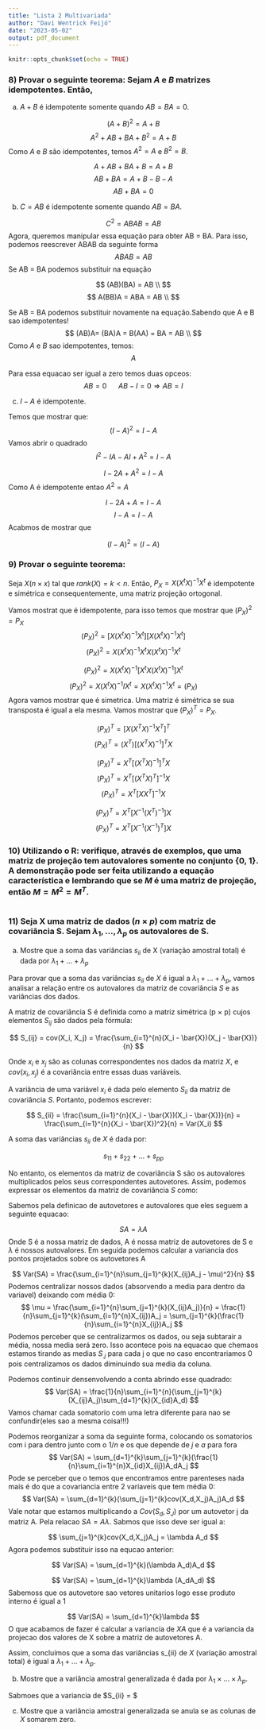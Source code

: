 ```yaml
---
title: "Lista 2 Multivariada"
author: "Davi Wentrick Feijó"
date: "2023-05-02"
output: pdf_document
---
```


```r
knitr::opts_chunk$set(echo = TRUE)
```

### 8) Provar o seguinte teorema: Sejam $A$ e $B$ matrizes idempotentes. Então,
(a) $A + B$ é idempotente somente quando $AB = BA = 0$.

$$
(A + B)^2 = A + B
$$
$$
A^2 + AB + BA + B^2 = A + B
$$
Como $A$ e $B$ são idempotentes, temos $A^2 = A$ e $B^2 = B$. 

$$
A + AB + BA + B = A + B
$$
$$
AB + BA  = A + B - B - A 
$$
$$
AB + BA  = 0
$$

(b) $C = AB$ é idempotente somente quando $AB = BA$.

$$
C^2 = ABAB = AB
$$
Agora, queremos manipular essa equação para obter AB = BA. Para isso, podemos reescrever ABAB da seguinte forma
$$
ABAB = AB
$$
Se AB = BA podemos substituir na equação

$$
(AB)(BA) = AB \\
$$
$$
A(BB)A = ABA = AB \\
$$

Se AB = BA podemos substituir novamente na equação.Sabendo que A e B sao idempotentes!
$$
(AB)A= (BA)A = B(AA) = BA = AB \\
$$
Como $A$ e $B$ sao idempotentes, temos:
$$
A 
$$

Para essa equacao ser igual a zero temos duas opceos:
$$
AB = 0 \ \ \ \ \ \ AB - I = 0 \Rightarrow AB = I
$$



(c) $I - A$ é idempotente.

Temos que mostrar que:
$$
(I - A)^2 = I - A
$$
Vamos abrir o quadrado
$$
 I^2 - IA - AI + A^2 = I - A
$$

$$
 I - 2A + A^2 = I - A
$$
Como A é idempotente entao $A^2 = A$

$$
 I - 2A + A = I - A
$$
$$
 I - A = I - A
$$
Acabmos de mostrar que 

$$
(I - A)^2 = (I - A)
$$

### 9) Provar o seguinte teorema: 

Seja $X(n \times x)$ tal que $rank(X) = k < n$. Então, $P_X = X(X^tX)^{-1}X^t$ é idempotente e simétrica e consequentemente, uma matriz projeção ortogonal.


Vamos mostrat que é idempotente, para isso temos que mostrar que $(P_X)^2=P_X$
$$
(P_X)^2 = [X(X^tX)^{-1}X^t][X(X^tX)^{-1}X^t]
$$
$$
(P_X)^2 = X(X^tX)^{-1}X^tX(X^tX)^{-1}X^t
$$

$$
(P_X)^2 = X(X^tX)^{-1}[X^tX(X^tX)^{-1}]X^t
$$
$$
(P_X)^2 = X(X^tX)^{-1}IX^t = X(X^tX)^{-1}X^t = (P_X)
$$
Agora vamos mostrar que é simetrica. Uma matriz é simétrica se sua transposta é igual a ela mesma. Vamos mostrar que $(P_X)^T = P_X$.

$$
(P_X)^T = [X(X^TX)^{-1}X^T]^T
$$
$$
(P_X)^T = (X^T)[(X^TX)^{-1}]^TX
$$

$$
(P_X)^T = X^T[(X^TX)^{-1}]^TX
$$
$$
(P_X)^T = X^T[(X^TX)^{T}]^{-1}X
$$
$$
(P_X)^T = X^T[XX^T]^{-1}X
$$



$$
(P_X)^T = X^T[X^{-1}(X^T)^{-1}]X
$$
$$
(P_X)^T = X^T[X^{-1}(X^{-1})^{T}]X
$$

### 10) Utilizando o R: verifique, através de exemplos, que uma matriz de projeção tem autovalores somente no conjunto {0, 1}. A demonstração pode ser feita utilizando a equação característica e lembrando que se $M$ é uma matriz de projeção, então $M = M^2 = M^T$.

```r

```


### 11) Seja X uma matriz de dados $(n \times p)$ com matriz de covariância S. Sejam $\lambda_1, . . . , \lambda_p$ os autovalores de S.

(a) Mostre que a soma das variâncias $s_{ii}$ de X (variação amostral total) é dada por $\lambda_1 + . . . + \lambda_p$

Para provar que a soma das variâncias $s_{ii}$ de $X$ é igual a $\lambda_1 + ... + \lambda_p$, vamos analisar a relação entre os autovalores da matriz de covariância $S$ e as variâncias dos dados.

A matriz de covariância S é definida como a matriz simétrica (p × p) cujos elementos $S_{ij}$ são dados pela fórmula:


$$
S_{ij} = cov(X_i, X_j) = \frac{\sum_{i=1}^{n}(X_i - \bar{X})(X_j - \bar{X})}{n}
$$

Onde $x_i$ e $x_j$ são as colunas correspondentes nos dados da matriz $X$, e $cov(x_i, x_j)$ é a covariância entre essas duas variáveis.

A variância de uma variável $x_i$ é dada pelo elemento $S_{ii}$ da matriz de covariância $S$. Portanto, podemos escrever:

$$
S_{ii} = \frac{\sum_{i=1}^{n}(X_i - \bar{X})(X_i - \bar{X})}{n} = \frac{\sum_{i=1}^{n}(X_i - \bar{X})^2}{n} =  Var(X_i) 
$$

A soma das variâncias $s_{ii}$ de $X$ é dada por:

$$
s_{11} + s_{22} + ... + s_{pp}
$$

No entanto, os elementos da matriz de covariância S são os autovalores multiplicados pelos seus correspondentes autovetores. Assim, podemos expressar os elementos da matriz de covariância $S$ como:


Sabemos pela definicao de autovetores e autovalores que eles seguem a seguinte equacao:

$$
SA =  \lambda A
$$
Onde S é a nossa matriz de dados, A é nossa matriz de autovetores de S e $\lambda$ é nossos autovalores. Em seguida podemos calcular a variancia dos pontos projetados sobre os autovetores A

$$
Var(SA) = \frac{\sum_{i=1}^{n}\sum_{j=1}^{k}(X_{ij}A_j - \mu)^2}{n}
$$
Podemos centralizar nossos dados (absorvendo a media para dentro da variavel) deixando com média 0:
$$
\mu = \frac{\sum_{i=1}^{n}\sum_{j=1}^{k}(X_{ij}A_j)}{n} = \frac{1}{n}\sum_{j=1}^{k}(\sum_{i=1}^{n}X_{ij})A_j = \sum_{j=1}^{k}(\frac{1}{n}\sum_{i=1}^{n}X_{ij})A_j
$$
Podemos perceber que se centralizarmos os dados, ou seja subtarair a média, nossa media será zero. Isso acontece pois na equacao que chemaos estamos tirando as medias $S_{.j}$ para cada j o que no caso encontrariamos 0 pois centralizamos os dados diminuindo sua media da coluna. 

Podemos continuir densenvolvendo a conta abrindo esse quadrado:
$$
Var(SA) = \frac{1}{n}\sum_{i=1}^{n}(\sum_{j=1}^{k}(X_{ij}A_j)\sum_{d=1}^{k}(X_{id}A_d)
$$
Vamos chamar cada somatorio com uma letra diferente para nao se confundir(eles sao a mesma coisa!!!)

Podemos reorganizar a soma da seguinte forma, colocando os somatorios com i para dentro junto com o $1/n$ e os que depende de $j$ e $a$ para fora 
$$
Var(SA) = \sum_{d=1}^{k}\sum_{j=1}^{k}(\frac{1}{n}\sum_{i=1}^{n}X_{id}X_{ij})A_dA_j
$$
Pode se perceber que o temos que encontramos entre parenteses nada mais é do que a covariancia entre 2 variaveis que tem média 0:
$$
Var(SA) = \sum_{d=1}^{k}(\sum_{j=1}^{k}cov(X_d,X_j)A_j)A_d
$$
Vale notar que estamos multiplicando a $Cov(S_d,S_J)$ por um autovetor j da matriz A. Pela relacao $SA = A \lambda$. Sabmos que isso deve ser igual a:

$$
\sum_{j=1}^{k}cov(X_d,X_j)A_j =  \lambda A_d
$$
Agora podemos substituir isso na equcao anterior:


$$
Var(SA) = \sum_{d=1}^{k}(\lambda A_d)A_d
$$

$$
Var(SA) = \sum_{d=1}^{k}\lambda (A_dA_d)
$$
Sabemoss que os autovetore sao vetores unitarios logo esse produto interno é igual a 1 

$$
Var(SA) = \sum_{d=1}^{k}\lambda 
$$
O que acabamos de fazer é calcular a variancia de $XA$ que é a variancia da projecao dos valores de X sobre a matriz de autovetores A.


Assim, concluímos que a soma das variâncias s_{ii} de $X$ (variação amostral total) é igual a $\lambda_1 + ... + \lambda_p$.


(b) Mostre que a variância amostral generalizada é dada por $\lambda_1 \times . . . \times \lambda_p$.

Sabmoes que a variancia de $S_{ii} = $


(c) Mostre que a variância amostral generalizada se anula se as colunas de $X$ somarem zero.






